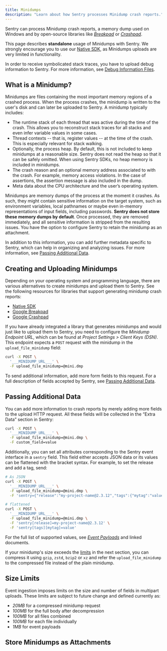 ```yaml
---
title: Minidumps
description: "Learn about how Sentry processes Minidump crash reports."
---
```


Sentry can process Minidump crash reports, a memory dump used on Windows and by
open-source libraries like [_Breakpad_](/platforms/native/guides/breakpad/) or [_Crashpad_](/platforms/native/guides/crashpad/).

<Alert>

This page describes **standalone** usage of Minidumps with Sentry. We strongly encourage you to use our [Native SDK](/platforms/native/), as Minidumps uploads are very limited in functionality.

</Alert>

In order to receive symbolicated stack traces, you have to upload debug
information to Sentry. For more information, see [Debug Information Files](/platforms/native/guides/minidumps/data-management/debug-files/).

## What is a Minidump?

Minidumps are files containing the most important memory regions of a crashed
process. When the process crashes, the minidump is written to the user's disk
and can later be uploaded to Sentry. A minidump typically includes:

- The runtime stack of each thread that was active during the time of the crash.
  This allows you to reconstruct stack traces for all stacks and even infer
  variable values in some cases.
- Thread contexts -- that is, register values -- at the time of the crash. This
  is especially relevant for stack walking.
- Optionally, the process heap. By default, this is not included to keep
  minidumps at a reasonable size. Sentry does not read the heap so that it can
  be safely omitted. When using Sentry SDKs, no heap memory is included in minidumps.
- The crash reason and an optional memory address associated to with the crash.
  For example, memory access violations. In the case of assertions, the
  assertion message is also included in the dump.
- Meta data about the CPU architecture and the user’s operating system.

<Alert title="A Word on Data Privacy">

Minidumps are memory dumps of the process at the moment it crashes. As such,
they might contain sensitive information on the target system, such as
environment variables, local pathnames or maybe even in-memory representations
of input fields, including passwords. **Sentry does not store these memory
dumps by default**. Once processed, they are removed immediately, and all sensitive
information is stripped from the resulting issues. 
You have the option to configure Sentry to retain the minidump as an attachment.

</Alert>

In addition to this information, you can add further metadata specific to
Sentry, which can help in organizing and analyzing issues. For more information,
see [Passing Additional Data](#minidump-additional).

## Creating and Uploading Minidumps

Depending on your operating system and programming language, there are various
alternatives to create minidumps and upload them to Sentry. See the following
resources for libraries that support generating minidump crash reports:

- [Native SDK](/platforms/native/)
- [Google Breakpad](/platforms/native/guides/breakpad/)
- [Google Crashpad](/platforms/native/guides/crashpad/)

If you have already integrated a library that generates minidumps and would just
like to upload them to Sentry, you need to configure the _Minidump Endpoint
URL_, which can be found at _Project Settings > Client Keys (DSN)_. This
endpoint expects a `POST` request with the minidump in the
`upload_file_minidump` field:

```bash
curl -X POST \
  '___MINIDUMP_URL___' \
  -F upload_file_minidump=@mini.dmp
```

To send additional information, add more form fields to this request. For a full
description of fields accepted by Sentry, see [Passing Additional
Data](#minidump-additional).

## Passing Additional Data

You can add more information to crash reports by merely adding more fields to
the upload HTTP request. All these fields will be collected in the “Extra Data”
section in Sentry:

```bash
curl -X POST \
  '___MINIDUMP_URL___' \
  -F upload_file_minidump=@mini.dmp \
  -F custom_field=value
```

Additionally, you can set all attributes corresponding to the Sentry event
interface in a `sentry` field. This field either accepts JSON data or its values
can be flattened with the bracket syntax. For example, to set the release and
add a tag, send:

```bash
# As JSON
curl -X POST \
  '___MINIDUMP_URL___' \
  -F upload_file_minidump=@mini.dmp \
  -F 'sentry={"release":"my-project-name@2.3.12","tags":{"mytag":"value"}}'

# flattened
curl -X POST \
  '___MINIDUMP_URL___' \
  -F upload_file_minidump=@mini.dmp \
  -F 'sentry[release]=my-project-name@2.3.12' \
  -F 'sentry[tags][mytag]=value'
```

For the full list of supported values, see [_Event Payloads_](https://develop.sentry.dev/sdk/data-model/event-payloads/) and linked
documents.

If your minidump's size exceeds the [limits](#size-limits) in the next section, you can compress it using `gzip`, `zstd`, `bzip2` or `xz` and refer the `upload_file_minidump` to the compressed file instead of the plain minidump.

## Size Limits

Event ingestion imposes limits on the size and number of fields in multipart
uploads. These limits are subject to future change and defined currently as:

- _20MB_ for a compressed minidump request
- _100MB_ for the full body after decompression
- _100MB_ for all files combined
- _100MB_ for each file individually
- _1MB_ for event payloads

## Store Minidumps as Attachments

<Include name="store-minidumps-as-attachments-intro" />
<Include name="store-minidumps-as-attachments-configuration" />
